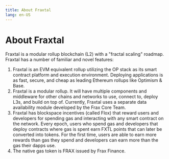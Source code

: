```yaml
---
title: About Fraxtal
lang: en-US
---
```


# About Fraxtal

Fraxtal is a modular rollup blockchain (L2) with a "fractal scaling" roadmap. Fraxtal has a number of familiar and novel features:

1. Fraxtal is an EVM equivalent rollup utilizing the OP stack as its smart contract platform and execution environment. Deploying applications is as fast, secure, and cheap as leading Ethereum rollups like Optimism & Base.
2. Fraxtal is a modular rollup. It will have multiple components and middleware for other chains and networks to use, connect to, deploy L3s, and build on top of. Currently, Fraxtal uses a separate data availability module developed by the Frax Core Team.
3. Fraxtal has blockspace incentives (called Flox) that reward users and developers for spending gas and interacting with any smart contract on the network. Every epoch, users who spend gas and developers that deploy contracts where gas is spent earn FXTL points that can later be converted into tokens. For the first time, users are able to earn more rewards than gas they spend and developers can earn more than the gas their dapps use.
4. The native gas token is FRAX issued by Frax Finance.
